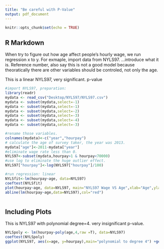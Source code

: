 ```yaml
---
title: "Be careful with P-Value"
output: pdf_document
---
```


```r
knitr::opts_chunk$set(echo = TRUE)
```

## R Markdown
When try to figure out how age affect people's hourly wage, we run regression x to y. For exmaple, import data from NYLS97. ...introduce what it is. Reference number, also say this is not a good model because theoratically there are other variables should be controled, not only the age. 


This is a linear NYLS97, very significant. p-value

```r
#import NYLS97, preparation:
library(readr)
mydata <- read_csv("Desktop/NYLS97/NYLS97.csv")
mydata <- subset(mydata,select=-1)
mydata <- subset(mydata,select=-1)
mydata <- subset(mydata,select=-2)
mydata <- subset(mydata,select=-3)
mydata <- subset(mydata,select=-4)
mydata <- subset(mydata,select=-3)

#rename those variables.
colnames(mydata)<-c("year","hourpay")
# calculate the age of survey taker, the year was 2013.
mydata["age"]<-2011-mydata["year"]
#eliminate wage rate less than 0.
NYLS97<-subset(mydata,hourpay>1 & hourpay<70000)
#use log to eliminate the huge outlier effect.
NYLS97["hourpay"]<-log(NYLS97["hourpay"]/100)

#run regression: linear
NYLSfit<-lm(hourpay~age, data=NYLS97)
coeftest(NYLSfit)
plot(hourpay~age, data=NYLS97, main="NYLS97 Wage VS Age",xlab="Age",ylab="Wage in log")
abline(lm(hourpay~age,data=NYLS97),col="red")



```

## Including Plots

This is NYLS97 with polynomial degree=4. very insignificant p-value.

```r
NYLSpoly <- lm(hourpay~poly(age,4,raw =T), data=NYLS97)
coeftest(NYLSpoly)
ggplot(NYLS97, aes(x=age, y=hourpay),main="polynomial to degree 4") +geom_point()+stat_smooth(se=F, method='lm', formula=y~poly(x,4))

```